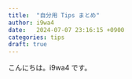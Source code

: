 ```yaml
---
title:  "自分用 Tips まとめ"
author: i9wa4
date:   2024-07-07 23:16:15 +0900
categories: tips
draft: true
---
```


こんにちは。i9wa4 です。

